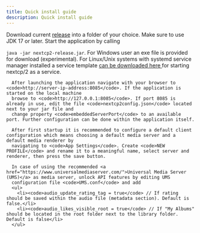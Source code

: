 ```yaml
---
title: Quick install guide
description: Quick install guide
---
```


Download current <a href="https://github.com/sf666/nextcp2/releases">release</a> into a folder of your choice. Make sure to use JDK 17 or later. Start the application by calling

<code>java -jar nextcp2-release.jar</code>. For Windows user an exe file is provided for download (experimental). For Linux/Unix systems
with systemd service manager installed a service template <a href="https://github.com/sf666/nextcp2/tree/main/startup-services/systemd">
  can be downloaded here
</a> for starting nextcp/2 as a service.

      After launching the application navigate with your browser to <code>http://server-ip-address:8085</code>. If the application is started on the local machine
      browse to <code>http://127.0.0.1:8085</code>. If port 8085 is already in use, edit the file <code>nextcp2config.json</code> located next to your jar file and
      change property <code>embeddedServerPort</code> to an available port. Further configuration can be done within the application itself.

      After first startup it is recommended to configure a default client configuration which means choosing a default media server and a default media renderer by
      navigating to <code>App Settings</code>. Create <code>NEW PROFILE</code> and rename it to a meaningful name, select server and renderer, then press the save button.

      In case of using the recommended <a href="https://www.universalmediaserver.com/">Universal Media Server (UMS)</a> as media server, unlock API features by editing UMS
      configuration file <code>UMS.conf</code> and add
      <ul>
        <li><code>audio_update_rating_tag = true</code> // If rating should be saved within the audio file (metadata section). Default is false.</li>
        <li><code>audio_likes_visible_root = true</code> // If "My Albums" should be located in the root folder next to the library folder. Default is false</li>
      </ul>
